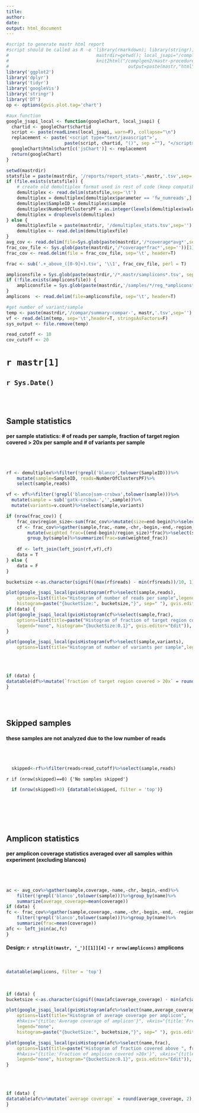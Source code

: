 ```yaml
---
title: 
author: 
date: 
output: html_document
---
```


```r
#script to generate mastr html report
#script should be called as R -e 'library(rmarkdown); library(stringr); 
#                                 mastrdir=getwd(); local_jsapi="/complgen2/mastr-procedure/displayChartHistogram.js" mastr <- str_replace(mastrdir,".*/([^/]*)","\\1");
#                                 knit2html("/complgen2/mastr-procedure/mastrreport.Rmd",
#                                             output=paste(mastr,"html",sep="."))'
library('ggplot2')
library('dplyr')
library('tidyr')
library('googleVis')
library('stringr')
library('DT')
op <- options(gvis.plot.tag='chart')

#aux function
google_jsapi_local <- function(googleChart, local_jsapi) {
  chartid <- googleChart$chartid
  script <- paste(readLines(local_jsapi, warn=F), collapse="\n")
  replacement <- paste('<script type="text/javascript">',
                      paste(script, chartid, "()", sep =""), "</script>", sep = '\n')
  googleChart$html$chart[c('jsChart')] <- replacement
  return(googleChart)  
}
```

```r
setwd(mastrdir)
statsfile = paste(mastrdir, '/reports/report_stats-',mastr,'.tsv',sep='')
if (file.exists(statsfile)) {
	# create old demultiplex format used in rest of code (keep compatible if only demultiplex file is present)
	demultiplex <- read.delim(statsfile,sep='\t')
	demultiplex = demultiplex[demultiplex$parameter == 'fw_numreads',]
	demultiplex$SampleID = demultiplex$sample
	demultiplex$NumberOfClustersPF = as.integer(levels(demultiplex$value))[demultiplex$value]
	demultiplex = droplevels(demultiplex)
} else {
	demultiplexfile = paste(mastrdir, '/demultiplex_stats.tsv',sep='')
	demultiplex <- read.delim(demultiplexfile)
}
avg_cov <- read.delim(file=Sys.glob(paste(mastrdir,'/*coverage*avg*',sep=''))[1],sep='\t',header=T)
frac_cov_file <- Sys.glob(paste(mastrdir,'/*coverage*frac*',sep=''))[1]
frac_cov <- read.delim(file = frac_cov_file, sep='\t', header=T)

frac <- sub('.+_above_([0-9]+).tsv', '\\1', frac_cov_file, perl = T)

ampliconsfile = Sys.glob(paste(mastrdir,'/*.mastr/samplicons*.tsv', sep=''))[1]
if (!file.exists(ampliconsfile)) {
	ampliconsfile = Sys.glob(paste(mastrdir,'/samples/*/reg_*amplicons*.tsv', sep=''))[1]
}
amplicons  <- read.delim(file=ampliconsfile, sep='\t', header=T) 

#get number of variant/sample
temp <- paste(mastrdir,'/compar/summary-compar-', mastr,'.tsv',sep='')
vf <- read.delim(temp, sep='\t',header=T, stringsAsFactors=F)
sys_output <- file.remove(temp)

read_cutoff <- 10
cov_cutoff <- 20
```



# `r mastr[1]` 
## `r Sys.Date()`
<br><br>

## Sample statistics
#### per sample statistics: # of reads per sample, fraction of target region covered > 20x per sample and # of variants per sample
<br><br>

```r
rf <- demultiplex%>%filter(!grepl('blanco',tolower(SampleID)))%>%
    mutate(sample=SampleID, reads=NumberOfClustersPF)%>%
    select(sample,reads)

vf <- vf%>%filter(!grepl('blanco|sam-crsbwa',tolower(sample)))%>%
  mutate(sample = sub('gatk-crsbwa-','',sample))%>%
  mutate(variants=v.count)%>%select(sample,variants)

if (nrow(frac_cov)) {
	frac_cov$region_size<-sum(frac_cov%>%mutate(size=end-begin)%>%select(size))
	cf <- frac_cov%>%gather(sample,frac,-name,-chr,-begin,-end,-region_size)%>%filter(!grepl('blanco',tolower(sample)))%>%
	    mutate(weighted_frac=((end-begin)/region_size)*frac)%>%select(sample, weighted_frac)%>%
	    group_by(sample)%>%summarize(frac=sum(weighted_frac))
	
	df <- left_join(left_join(rf,vf),cf)  
	data = T
} else {
	data = F
}

```

```r
bucketsize <-as.character(signif((max(rf$reads) - min(rf$reads))/10, 1))

plot(google_jsapi_local(gvisHistogram(rf%>%select(sample,reads),
    options=list(title="Histogram of number of reads per sample",legend="none",
    histogram=paste("{bucketSize:", bucketsize,"}", sep=" "), gvis.editor="Edit")), local_jsapi))
if (data) {
plot(google_jsapi_local(gvisHistogram(cf%>%select(sample,frac),
    options=list(title=paste("Histogram of fraction of target region covered above ", frac,"x per sample", sep=""),
    legend="none", histogram="{bucketSize:0.1}", gvis.editor="Edit")), local_jsapi))
}

plot(google_jsapi_local(gvisHistogram(vf%>%select(sample,variants),
    options=list(title="Histogram of number of variants per sample",legend="none", gvis.editor="Edit")), local_jsapi))
```
<br><br>
```r
if (data) {
datatable(df%>%mutate(`fraction of target region covered > 20x` = round(frac,2), comments=ifelse(reads<read_cutoff,"not analyzed",""))%>%select(-frac), filter = 'top')
}
```
<br><br>

## Skipped samples  
#### these samples are not analyzed due to the low number of reads
<br><br>

```r
  skipped<-rf%>%filter(reads<read_cutoff)%>%select(sample,reads)
```
`r if (nrow(skipped)==0) {'No samples skipped'}`
```r
  if (nrow(skipped)>0) {datatable(skipped, filter = 'top')}
```

<br><br><br><br>

## Amplicon statistics
#### per amplicon coverage statistics averaged over all samples within experiment (excluding blancos)
<br><br>

```r
ac <- avg_cov%>%gather(sample,coverage,-name,-chr,-begin,-end)%>%
    filter(!grepl('blanco',tolower(sample)))%>%group_by(name)%>%
    summarize(average_coverage=mean(coverage))
if (data) {
fc <- frac_cov%>%gather(sample,coverage,-name,-chr,-begin,-end, -region_size)%>%
    filter(!grepl('blanco',tolower(sample)))%>%group_by(name)%>%
    summarize(frac=mean(coverage))
afc <- left_join(ac,fc)
}

```


#### Design: `r strsplit(mastr, '_')[[1]][4]` - `r nrow(amplicons)` amplicons 
<br>
```r
datatable(amplicons, filter = 'top')	
```
<br>
```r

if (data) {
bucketsize <-as.character(signif((max(afc$average_coverage) - min(afc$average_coverage))/10, 1))

plot(google_jsapi_local(gvisHistogram(afc%>%select(name,average_coverage),
    options=list(title="Histogram of average coverage per amplicon",
    #hAxis="{title:'Average coverage of amplicon'}", vAxis="{title:'Frequency'}", 
    legend="none",
    histogram=paste("{bucketSize:", bucketsize,"}", sep=" "), gvis.editor="Edit")), local_jsapi))

plot(google_jsapi_local(gvisHistogram(afc%>%select(name,frac), 
    options=list(title=paste("Histogram of fraction covered above ", frac, "x per amplicon", sep=""),
    #hAxis="{title:'Fraction of amplicon covered >20x'}", vAxis="{title:'Frequency'}",
    legend="none", histogram="{bucketSize:0.1}", gvis.editor="Edit")), local_jsapi))
}
```
<br><br>
```r
if (data) {
datatable(afc%>%mutate(`average coverage` = round(average_coverage, 2), `fraction above 20x` = round(frac,2))%>%select(-average_coverage, -frac) , filter = 'top')
}
```
<br><br><br><br>

